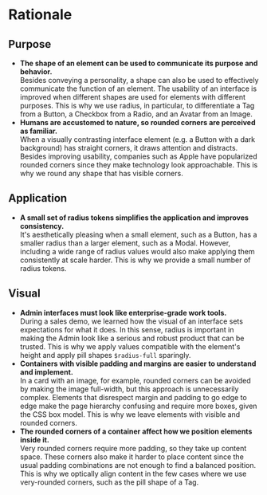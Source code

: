 # Rationale

## Purpose

- **The shape of an element can be used to communicate its purpose and behavior.**<br />
  Besides conveying a personality, a shape can also be used to effectively communicate the function of an element. The usability of an interface is improved when different shapes are used for elements with different purposes. This is why we use radius, in particular, to differentiate a Tag from a Button, a Checkbox from a Radio, and an Avatar from an Image.
- **Humans are accustomed to nature, so rounded corners are perceived as familiar.**<br />
  When a visually contrasting interface element (e.g. a Button with a dark background) has straight corners, it draws attention and distracts. Besides improving usability, companies such as Apple have popularized rounded corners since they make technology look approachable. This is why we round any shape that has visible corners.

## Application

- **A small set of radius tokens simplifies the application and improves consistency.**<br />
  It's aesthetically pleasing when a small element, such as a Button, has a smaller radius than a larger element, such as a Modal. However, including a wide range of radius values would also make applying them consistently at scale harder. This is why we provide a small number of radius tokens.

## Visual

- **Admin interfaces must look like enterprise-grade work tools.**<br />
  During a sales demo, we learned how the visual of an interface sets expectations for what it does. In this sense, radius is important in making the Admin look like a serious and robust product that can be trusted. This is why we apply values compatible with the element's height and apply pill shapes `$radius-full` sparingly.
- **Containers with visible padding and margins are easier to understand and implement.**<br />
  In a card with an image, for example, rounded corners can be avoided by making the image full-width, but this approach is unnecessarily complex. Elements that disrespect margin and padding to go edge to edge make the page hierarchy confusing and require more boxes, given the CSS box model. This is why we leave elements with visible and rounded corners.
- **The rounded corners of a container affect how we position elements inside it.**<br />
  Very rounded corners require more padding, so they take up content space. These corners also make it harder to place content since the usual padding combinations are not enough to find a balanced position. This is why we optically align content in the few cases where we use very-rounded corners, such as the pill shape of a Tag.
